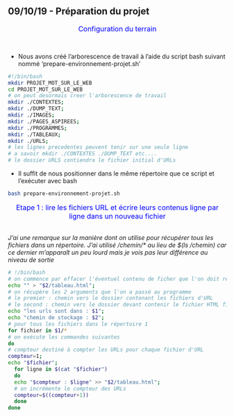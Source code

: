## 09/10/19 - Préparation du projet

<center><font size="3" color="blue"><center><font size="3" color="blue">Configuration du terrain
</font></center></font></center>
<br>

* Nous avons créé l'arborescence de travail à l'aide du script bash suivant nommé 'prepare-environnement-projet.sh'
```bash
#!/bin/bash
mkdir PROJET_MOT_SUR_LE_WEB
cd PROJET_MOT_SUR_LE_WEB
# on peut desormais creer l'arborescence de travail
mkdir ./CONTEXTES;
mkdir ./DUMP_TEXT;
mkdir ./IMAGES;
mkdir ./PAGES_ASPIREES;
mkdir ./PROGRAMMES;
mkdir ./TABLEAUX;
mkdir ./URLS;
# les lignes precedentes peuvent tenir sur une seule ligne
# a savoir mkdir ./CONTEXTES ./DUMP_TEXT etc....
# le dossier URLS contiendra le fichier initial d'URLs
````

* Il suffit de nous positionner dans le même répertoire que ce script et l'exécuter avec bash

```bash
bash prepare-environnement-projet.sh
```

<center><font size="3" color="blue"><center><font size="3" color="blue">Etape 1 : lire les fichiers URL et écrire leurs contenus ligne par ligne dans un nouveau fichier</font></center></font></center>
<br>
_J'ai une remarque sur la manière dont on utilise pour récupérer tous les fichiers dans un répertoire. J'ai utilisé /chemin/* au lieu de $(ls /chemin) car ce dernier m'apparaît un peu lourd mais je vois pas leur différence au niveau de sortie_

```bash
# !/bin/bash
# on commence par effacer l'éventuel contenu de ficher que l'on doit réécrire
echo "" > "$2/tableau.html";
# on récupère les 2 arguments que l'on a passé au programme
# le premier : chemin vers le dossier contenant les fichiers d'URL
# le second : chemin vers le dossier devant contenir le fichier HTML final
echo "les urls sont dans : $1";
echo "chemin de stockage : $2";
# pour tous les fichiers dans le répertoire 1
for fichier in $1/*
# on exécute les commandes suivantes
do
# compteur destiné à compter les URLs pour chaque fichier d'URL
compteur=1;
echo "$fichier";
  for ligne in $(cat "$fichier")
  do 
  echo "$compteur : $ligne" >> "$2/tableau.html";
  # on incrémente le compteur des URLs
  compteur=$((compteur+1))
  done
done
```